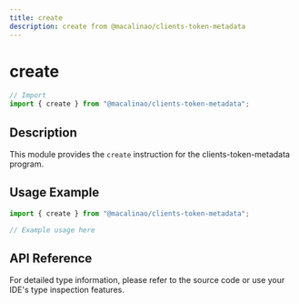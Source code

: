 ```yaml
---
title: create
description: create from @macalinao/clients-token-metadata
---
```


# create

```typescript
// Import
import { create } from "@macalinao/clients-token-metadata";
```

## Description

This module provides the `create` instruction for the clients-token-metadata program.

## Usage Example

```typescript
import { create } from "@macalinao/clients-token-metadata";

// Example usage here
```

## API Reference

For detailed type information, please refer to the source code or use your IDE's type inspection features.
